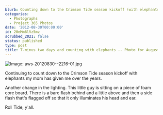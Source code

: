 ```yaml
---
blurb: Counting down to the Crimson Tide season kickoff (with elephants)
categories:
  - Photographs
  - Project 365 Photos
date: '2012-08-30T00:00:00'
id: 20eMm6lVz5mz
scrubbed_2021: false
status: published
type: post
title: T-minus two days and counting with elephants -- Photo for August 30 2012
---
```


![Image: aws-20120830--2216-01.jpg](/aws-20120830--2216-01.jpg)

Continuing to count down to the Crimson Tide season kickoff with elephants my mom has given me over the years. 

Another change in the lighting. This little guy is sitting on a piece of foam core board. There is a bare flash behind and a little above and then a side flash that's flagged off so that it only illuminates his head and ear. 

Roll Tide, y'all.
